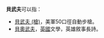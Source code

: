 '''貝武夫'''可以指：
*[[貝武夫_(槍)|貝武夫 (槍)]]，美軍50口徑自動步槍。
*[[貝奧武夫|貝奧武夫]]，[[英國|英國]]文學，英雄{{link-en|貝奧武夫 (英雄)|Beowulf (hero)|貝奧武夫}}敘事長詩。


{{disambig|Cat=三字译名消歧义}}